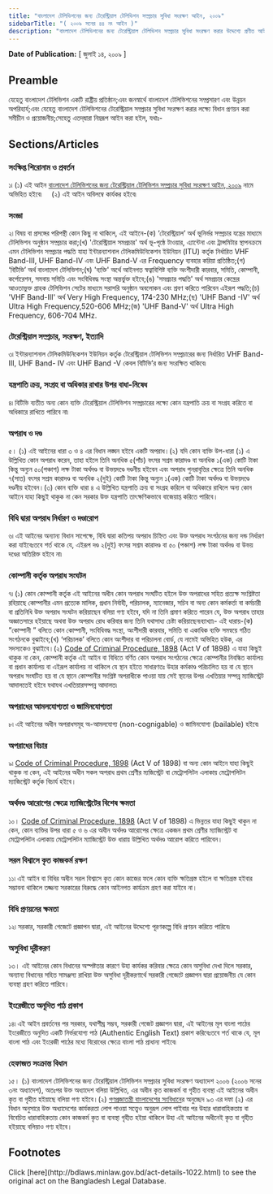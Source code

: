```yaml
---
title: "বাংলাদেশ টেলিভিশনের জন্য টেরেস্ট্রিয়াল টেলিভিশন সম্প্রচার সুবিধা সংরক্ষণ আইন, ২০০৯"
sidebarTitle: "( ২০০৯ সনের ৪৪ নং আইন )"
description: "বাংলাদেশ টেলিভিশনের জন্য টেরেস্ট্রিয়াল টেলিভিশন সম্প্রচার সুবিধা সংরক্ষণ করার উদ্দেশ্যে প্রণীত আইন"
---
```


**Date of Publication:** [ জুলাই ১৪, ২০০৯ ]

## Preamble

যেহেতু বাংলাদেশ টেলিভিশন একটি রাষ্ট্রীয় প্রতিষ্ঠান;এবং জনস্বার্থে বাংলাদেশ টেলিভিশনের সম্প্রসারণ এবং উন্নয়ন অপরিহার্য;এবং যেহেতু বাংলাদেশ টেলিভিশনের টেরেস্ট্রিয়াল সম্প্রচার সুবিধা সংরক্ষণ করার লক্ষ্যে বিধান প্রণয়ন করা সমীচীন ও প্রয়োজনীয়;সেহেতু এতদ্‌দ্বারা নিম্নরূপ আইন করা হইল, যথাঃ-

## Sections/Articles

### সংক্ষিপ্ত শিরোনাম ও প্রবর্তন

১৷ (১) এই আইন [বাংলাদেশ টেলিভিশনের জন্য টেরেস্ট্রিয়াল টেলিভিশন সম্প্রচার সুবিধা সংরক্ষণ আইন, ২০০৯](/laws/volume-39/act-1022 "বাংলাদেশ টেলিভিশনের জন্য টেরেস্ট্রিয়াল টেলিভিশন সম্প্রচার সুবিধা সংরক্ষণ আইন, ২০০৯") নামে অভিহিত হইবে৷     (২) এই আইন অবিলম্বে কার্যকর হইবে৷

### সংজ্ঞা

২৷ বিষয় বা প্রসঙ্গের পরিপন্থী কোন কিছু না থাকিলে, এই আইনে-(ক) ‘টেরেস্ট্রিয়াল’ অর্থ ভূনির্ভর সম্প্রচার যন্ত্রের মাধ্যমে টেলিভিশন অনুষ্ঠান সম্প্রচার করা;(খ) 'টেরেস্ট্রিয়াল সমপ্রচার' অর্থ ভূ-পৃষ্ঠে টাওয়ার, এ্যান্টেনা এবং ট্রান্সমিটার স্থাপনক্রমে এমন টেলিভিশন সম্প্রচার পদ্ধতি যাহা ইন্টারন্যাশনাল টেলিকমিউনিকেশন ইউনিয়ন (ITU) কর্তৃক নির্ধারিত VHF Band-III, UHF Band-IV এবং UHF Band-V এর Frequency ব্যবহার করিয়া প্রতিষ্ঠিত;(গ) ‘বিটিভি’ অর্থ বাংলাদেশ টেলিভিশন;(ঘ) 'ব্যক্তি' অর্থে আইনগত স্বত্বাবিশিষ্ট ব্যক্তি অংশীদারী কারবার, সমিতি, কোম্পানী, কর্পোরেশন, সমবায় সমিতি এবং সংবিধিবদ্ধ সংস্থা অন্তর্ভুক্ত হইবে;(ঙ) 'সমপ্রচার পদ্ধতি' অর্থ সমপ্রচার কেন্দ্রের আওতাভুক্ত গ্রাহক টেলিভিশন সেটের মাধ্যমে সরাসরি অনুষ্ঠান অবলোকন এবং শ্রবণ করিতে পারিবেন এইরূপ পদ্ধতি;(চ) 'VHF Band-III' অর্থ Very High Frequency, 174-230 MHz;(ছ) 'UHF Band -IV' অর্থ Ultra High Frequency,520-606 MHz;(জ) 'UHF Band-V' অর্থ Ultra High Frequency, 606-704 MHz.

### টেরেস্ট্রিয়াল সম্প্রচার, সংরক্ষণ, ইত্যাদি

৩৷ ইন্টারন্যাশনাল টেলিকমিউনিকেশন ইউনিয়ন কর্তৃক টেরেস্ট্রিয়াল টেলিভিশন সম্প্রচারের জন্য নির্ধারিত VHF Band-III, UHF Band- IV এবং UHF Band -V কেবল বিটিভি’র জন্য সংরক্ষিত থাকিবে৷

### যন্ত্রপাতি ক্রয়, সংগ্রহ বা অধিকার রাখার উপর বাধা-নিষেধ

৪৷ বিটিভি ব্যতীত অন্য কোন ব্যক্তি টেরেস্ট্রিয়াল টেলিভিশন সম্প্রচারের লক্ষ্যে কোন যন্ত্রপাতি ক্রয় বা সংগ্রহ করিতে বা অধিকারে রাখিতে পারিবে না৷

### অপরাধ ও দণ্ড

৫। (১) এই আইনের ধারা ৩ ও ৪ এর বিধান লঙ্ঘন হইবে একটি অপরাধ।(২) যদি কোন ব্যক্তি উপ-ধারা (১) এ উল্লিখিত কোন অপরাধ করেন, তাহা হইলে তিনি অনধিক ৫(পাঁচ) বৎসর সশ্রম কারাদণ্ড বা অনধিক ১(এক) কোটি টাকা কিন্তু অন্যুন ৫০(পঞ্চাশ) লক্ষ টাকা অর্থদণ্ড বা উভয়দণ্ডে দণ্ডনীয় হইবেন এবং অপরাধ পুনরাবৃত্তির ক্ষেত্রে তিনি অনধিক ৭(সাত) বৎসর সশ্রম কারাদণ্ড বা অনধিক ২(দুই) কোটি টাকা কিন্তু অন্যুন ১(এক) কোটি টাকা অর্থদণ্ড বা উভয়দণ্ডে দণ্ডনীয় হইবেন।(৩) কোন ব্যক্তি ধারা ৪ এ উল্লিখিত যন্ত্রপাতি ক্রয় বা সংগ্রহ করিলে বা অধিকারে রাখিলে অন্য কোন আইনে যাহা কিছুই থাকুক না কেন সরকার উক্ত যন্ত্রপাতি তাৎক্ষণিকভাবে বাজেয়াপ্ত করিতে পারিবে।

### বিধি দ্বারা অপরাধ নির্ধারণ ও দণ্ডারোপ

৬৷ এই আইনের অন্যান্য বিধান সাপেক্ষে, বিধি দ্বারা কতিপয় অপরাধ চিহ্নিত এবং উক্ত অপরাধ সংগঠনের জন্য দন্ড নির্ধারণ করা যাইবেঃতবে শর্ত থাকে যে, এইরূপ দণ্ড ২(দুই) বৎসর সশ্রম কারাদণ্ড বা ৫০ (পঞ্চাশ) লক্ষ টাকা অর্থদণ্ড বা উভয় দণ্ডের অতিরিক্ত হইবে না৷

### কোম্পানী কর্তৃক অপরাধ সংঘটন

৭৷ (১) কোন কোম্পানী কর্তৃক এই আইনের অধীন কোন অপরাধ সংঘটিত হইলে উক্ত অপরাধের সহিত প্রত্যক্ষ সংশ্লিষ্টতা রহিয়াছে কোম্পানীর এমন প্রত্যেক মালিক, প্রধান নির্বাহী, পরিচালক, ম্যানেজার, সচিব বা অন্য কোন কর্মকর্তা বা কর্মচারী বা প্রতিনিধি উক্ত অপরাধ সংঘটন করিয়াছেন বলিয়া গণ্য হইবে, যদি না তিনি প্রমাণ করিতে পারেন যে, উক্ত অপরাধ তাহার অজ্ঞাতসারে হইয়াছে অথবা উক্ত অপরাধ রোধ করিবার জন্য তিনি যথাসাধ্য চেষ্টা করিয়াছেন৷ব্যাখ্যা৷- এই ধারায়-(ক) ”কোম্পানী ” বলিতে কোন কোম্পানী, সংবিধিবদ্ধ সংস্থা, অংশীদারী কারবার, সমিতি বা একাধিক ব্যক্তি সমন্বয়ে গঠিত সংগঠনকে বুঝাইবে;(খ) ‘পরিচালক’ বলিতে কোন অংশীদার বা পরিচালনা বোর্ড, যে নামেই অভিহিত হউক, এর সদস্যকেও বুঝাইবে।(২) [Code of Criminal Procedure, 1898](/laws/volume-4/act-75 "Code of Criminal Procedure, 1898") (Act V of 1898) এ যাহা কিছুই থাকুক না কেন, কোম্পানী কর্তৃক এই আইন বা বিধিতে বর্ণিত কোন অপরাধ সংগঠনের ক্ষেত্রে কোম্পানীর নিবন্ধিত কার্যালয় বা প্রধান কার্যালয় বা এইরূপ কার্যালয় না থাকিলে যে স্থান হইতে সাধারণতঃ উহার কর্মকাণ্ড পরিচালিত হয় বা যে স্থানে অপরাধ সংঘটিত হয় বা যে স্থানে কোম্পানীর সংশ্লিষ্ট অপরাধীকে পাওয়া যায় সেই স্থানের উপর এখতিয়ার সম্পন্ন ম্যাজিস্ট্রেট আদালতেই হইবে যথাযথ এখতিয়ারসম্পন্ন আদালত৷

### অপরাধের আমলযোগ্যতা ও জামিনযোগ্যতা

৮৷ এই আইনের অধীন অপরাধসমূহ অ-আমলযোগ্য (non-cognigable) ও জামিনযোগ্য (bailable) হইবে৷

### অপরাধের বিচার

৯৷ [Code of Criminal Procedure, 1898](/laws/volume-4/act-75 "Code of Criminal Procedure, 1898") (Act V of 1898) বা অন্য কোন আইনে যাহা কিছুই থাকুক না কেন, এই আইনের অধীন সকল অপরাধ প্রথম শ্রেণীর ম্যজিস্ট্রেট বা মেট্রোপলিটন এলাকায় মেট্রোপলিটন ম্যাজিস্ট্রেট কর্তৃক বিচার্য হইবে।

### অর্থদণ্ড আরোপের ক্ষেত্রে ম্যাজিস্ট্রেটের বিশেষ ক্ষমতা

১০। [Code of Criminal Procedure, 1898](/laws/volume-4/act-75 "Code of Criminal Procedure, 1898") (Act V of 1898) এ ভিন্নতর যাহা কিছুই থাকুন না কেন, কোন ব্যক্তির উপর ধারা ৫ ও ৬ এর অধীন অর্থদণ্ড আরোপের ক্ষেত্রে একজন প্রথম শ্রেণীর ম্যাজিস্ট্রেট বা মেট্রোপলিটন এলাকায় মেট্রোপলিটন ম্যাজিস্ট্রেট উক্ত ধারায় উল্লিখিত অর্থদণ্ড আরোপ করিতে পারিবেন।

### সরল বিশ্বাসে কৃত কাজকর্ম রক্ষণ

১১৷ এই আইন বা বিধির অধীন সরল বিশ্বাসে কৃত কোন কাজের ফলে কোন ব্যক্তি ক্ষতিগ্রস্ত হইলে বা ক্ষতিগ্রস্ত হইবার সম্ভাবনা থাকিলে তজ্জন্য সরকারের বিরুদ্ধে কোন আইনগত কার্যক্রম গ্রহণ করা যাইবে না।

### বিধি প্রণয়নের ক্ষমতা

১২৷ সরকার, সরকারী গেজেটে প্রজ্ঞাপন দ্বারা, এই আইনের উদ্দেশ্যে পূরণকল্পে বিধি প্রণয়ন করিতে পারিবে৷

### অসুবিধা দূরীকরণ

১৩। এই আইনের কোন বিধানের অস্পষ্টতার কারণে উহা কার্যকর করিবার ক্ষেত্রে কোন অসুবিধা দেখা দিলে সরকার, অন্যান্য বিধানের সহিত সামঞ্জস্য রাখিয়া উক্ত অসুবিধা দূরীকরণার্থে সরকারী গেজেটে প্রজ্ঞাপন দ্বারা প্রয়োজনীয় যে কোন ব্যবস্থা গ্রহণ করিতে পারিবে।

### ইংরেজীতে অনূদিত পাঠ প্রকাশ

১৪৷ এই আইন প্রবর্তনের পর সরকার, যথাশীঘ্র সম্ভব, সরকারী গেজেট প্রজ্ঞাপন দ্বারা, এই আইনের মূল বাংলা পাঠের ইংরেজীতে অনুদিত একটি নির্ভরযোগ্য পাঠ (Authentic English Text) প্রকাশ করিবেঃতবে শর্ত থাকে যে, মূল বাংলা পাঠ এবং ইংরেজী পাঠের মধ্যে বিরোধের ক্ষেত্রে বাংলা পাঠ প্রাধান্য পাইবে৷

### হেফাজত সংক্রান্ত বিধান

১৫। (১) বাংলাদেশ টেলিভিশনের জন্য টেরেস্ট্রিয়াল টেলিভিশন সম্প্রচার সুবিধা সংরক্ষণ অধ্যাদেশ ২০০৬ (২০০৬ সনের ৩নং অধ্যাদেশ), অতঃপর উক্ত অধ্যাদেশ বলিয়া উল্লিখিত, এর অধীন কৃত কাজকর্ম বা গৃহীত ব্যবস্থা এই আইনের অধীন কৃত বা গৃহীত হইয়াছে বলিয়া গণ্য হইবে।(২) [গণপ্রজাতন্ত্রী বাংলাদেশের সংবিধান](/act-957.html "গণপ্রজাতন্ত্রী বাংলাদেশের সংবিধান")ের অনুচ্ছেদ ৯৩ এর দফা (২) এর বিধান অনুসারে উক্ত অধ্যাদেশের কার্যকরতা লোপ পাওয়া সত্ত্বেও অনুরূপ লোপ পাইবার পর উহার ধারাবাহিকতায় বা বিবেচিত ধারাবাহিকতায় কোন কাজকর্ম কৃত বা ব্যবস্থা গৃহীত হইয়া থাকিলে উহা এই আইনের অধীনেই কৃত বা গৃহীত হইয়াছে বলিয়াও গণ্য হইবে।

## Footnotes

<Note>
  Click [here](http://bdlaws.minlaw.gov.bd/act-details-1022.html) to see the original act on the Bangladesh Legal Database.
</Note>
